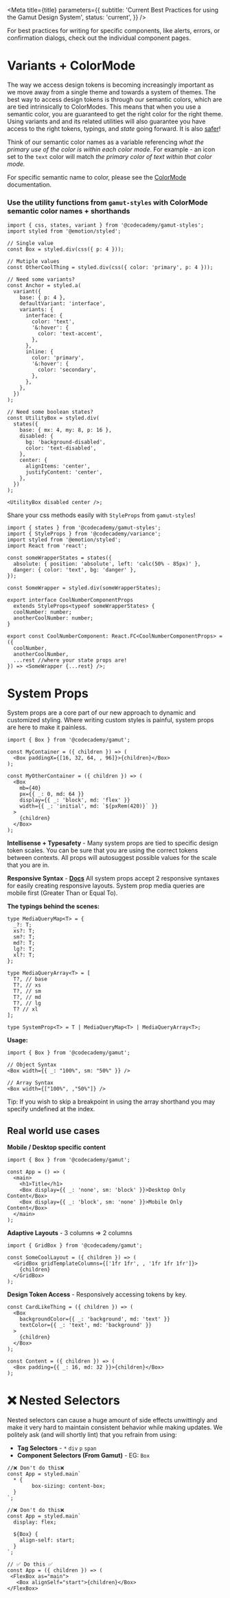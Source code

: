 
<Meta
  title={title}
  parameters={{
    subtitle: 'Current Best Practices for using the Gamut Design System',
    status: 'current',
  }}
/>

For best practices for writing for specific components, like alerts, errors, or confirmation dialogs, check out the individual component pages.

# Variants + ColorMode

The way we access design tokens is becoming increasingly important as we move away from a single theme and towards a system of themes. The best way to access design tokens is through our semantic colors, which are are tied intrinsically to ColorModes. This means that when you use a semantic color, you are guaranteed to get the right color for the right theme. Using variants and and its related utilities will also guarantee you have access to the right tokens, typings, and _state_ going forward. It is also [safer](https://gamut.codecademy.com/?path=/docs/foundations-system-compose--page)!

Think of our semantic color names as a variable referencing _what the primary use of the color is within each color mode_. For example - an icon set to the `text` color will match _the primary color of text within that color mode._

For specific semantic name to color, please see the [ColorMode](https://gamut.codecademy.com/?path=/docs/foundations-colormode--page) documentation.

### Use the utility functions from `gamut-styles` with ColorMode semantic color names + shorthands

```tsx
import { css, states, variant } from '@codecademy/gamut-styles';
import styled from '@emotion/styled';

// Single value
const Box = styled.div(css({ p: 4 }));

// Mutiple values
const OtherCoolThing = styled.div(css({ color: 'primary', p: 4 }));

// Need some variants?
const Anchor = styled.a(
  variant({
    base: { p: 4 },
    defaultVariant: 'interface',
    variants: {
      interface: {
        color: 'text',
        '&:hover': {
          color: 'text-accent',
        },
      },
      inline: {
        color: 'primary',
        '&:hover': {
          color: 'secondary',
        },
      },
    },
  })
);

// Need some boolean states?
const UtilityBox = styled.div(
  states({
    base: { mx: 4, my: 8, p: 16 },
    disabled: {
      bg: 'background-disabled',
      color: 'text-disabled',
    },
    center: {
      alignItems: 'center',
      justifyContent: 'center',
    },
  })
);

<UtilityBox disabled center />;
```

<Box bg="navy-400" border={1} color="white" mx={16} p={16}>
  <Text smooth>
    Share your css methods easily with <code>StyleProps</code> from
    <code>gamut-styles</code>!
  </Text>
</Box>

```tsx
import { states } from '@codecademy/gamut-styles';
import { StyleProps } from '@codecademy/variance';
import styled from '@emotion/styled';
import React from 'react';

const someWrapperStates = states({
  absolute: { position: 'absolute', left: 'calc(50% - 85px)' },
  danger: { color: 'text', bg: 'danger' },
});

const SomeWrapper = styled.div(someWrapperStates);

export interface CoolNumberComponentProps
  extends StyleProps<typeof someWrapperStates> {
  coolNumber: number;
  anotherCoolNumber: number;
}

export const CoolNumberComponent: React.FC<CoolNumberComponentProps> = ({
  coolNumber,
  anotherCoolNumber,
  ...rest //where your state props are!
}) => <SomeWrapper {...rest} />;
```

# System Props

System props are a core part of our new approach to dynamic and customized styling. Where writing custom styles is painful, system props are here to make it painless.

```tsx
import { Box } from '@codecademy/gamut';

const MyContainer = ({ children }) => (
  <Box paddingX={[16, 32, 64, , 96]}>{children}</Box>
);

const MyOtherContainer = ({ children }) => (
  <Box
    mb={40}
    px={{ _: 0, md: 64 }}
    display={{ _: 'block', md: 'flex' }}
    width={{ _: 'initial', md: `${pxRem(420)}` }}
  >
    {children}
  </Box>
);
```

**Intellisense + Typesafety** - Many system props are tied to specific design token scales. You can be sure that you are using the correct tokens between contexts. All props will autosuggest possible values for the scale that you are in.

**Responsive Syntax** - [**Docs**](https://gamut.codecademy.com/storybook/?path=/docs/foundations-system-responsive-properties--page) All system props accept 2 responsive syntaxes for easily creating responsive layouts. System prop media queries are mobile first (Greater Than or Equal To).

**The typings behind the scenes:**

```tsx
type MediaQueryMap<T> = {
  _?: T;
  xs?: T;
  sm?: T;
  md?: T;
  lg?: T;
  xl?: T;
};

type MediaQueryArray<T> = [
  T?, // base
  T?, // xs
  T?, // sm
  T?, // md
  T?, // lg
  T? // xl
];

type SystemProp<T> = T | MediaQueryMap<T> | MediaQueryArray<T>;
```

**Usage:**

```tsx
import { Box } from '@codecademy/gamut';

// Object Syntax
<Box width={{ _: "100%", sm: "50%" }} />

// Array Syntax
<Box width={["100%", ,"50%"]} />
```

<Box bg="navy-400" border={1} color="white" mx={16} p={16} mb={32}>
  <Text smooth>
    <Text as="strong">Tip:</Text> If you wish to skip a breakpoint in using the
    array shorthand you may specify undefined at the index.
  </Text>
</Box>

## Real world use cases

**Mobile / Desktop specific content**

```tsx
import { Box } from '@codecademy/gamut';

const App = () => (
  <main>
    <h1>Title</h1>
    <Box display={{ _: 'none', sm: 'block' }}>Desktop Only Content</Box>
    <Box display={{ _: 'block', sm: 'none' }}>Mobile Only Content</Box>
  </main>
);
```

**Adaptive Layouts** - 3 columns ⇒ 2 columns

```tsx
import { GridBox } from '@codecademy/gamut';

const SomeCoolLayout = ({ children }) => (
  <GridBox gridTemplateColumns={['1fr 1fr', , '1fr 1fr 1fr']}>
    {children}
  </GridBox>
);
```

**Design Token Access** - Responsively accessing tokens by key.

```tsx
const CardLikeThing = ({ children }) => (
  <Box
    backgroundColor={{ _: 'background', md: 'text' }}
    textColor={{ _: 'text', md: 'background' }}
  >
    {children}
  </Box>
);

const Content = ({ children }) => (
  <Box padding={{ _: 16, md: 32 }}>{children}</Box>
);
```

# ❌ Nested Selectors

Nested selectors can cause a huge amount of side effects unwittingly and make it very hard to maintain consistent behavior while making updates. We politely ask (and will shortly lint) that you refrain from using:

- **Tag Selectors** - `*` `div` `p` `span`
- **Component Selectors (From Gamut)** - EG: `Box`

```tsx
//❌ Don't do this❌
const App = styled.main`
  * {
		box-sizing: content-box;
  }
`;

//❌ Don't do this❌
const App = styled.main`
  display: flex;

  ${Box} {
    align-self: start;
  }
`;

// ✅ Do this ✅
const App = ({ children }) => (
 <FlexBox as="main">
   <Box alignSelf="start">{children}</Box>
</FlexBox>
```
